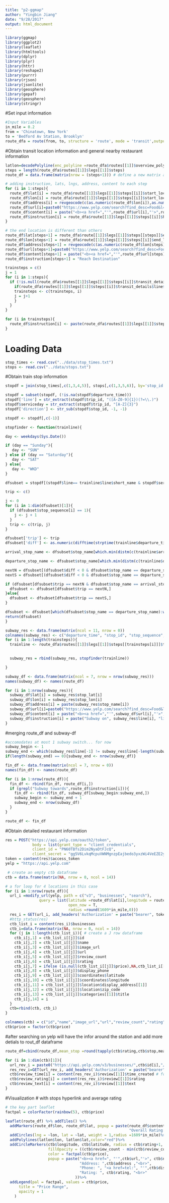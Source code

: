 ```yaml
---
title: "p2-ggmap"
author: "Yingbin Jiang"
date: "9/28/2017"
output: html_document
---
```

```r
library(ggmap)
library(ggplot2)
library(leaflet)
library(htmltools)
library(dplyr)
library(plyr)
library(httr)
library(reshape2)
library(purrr)
library(rjson)
library(jsonlite)
library(geosphere)
library(gepaf)
library(geosphere)
library(stringr)

```


#Set input information 
```r
#Input Variables
in_mile = 0.2 
from = 'Chinatown, New York'
to = 'Bedford Av Station, Brooklyn'
route_dfa = route(from, to, structure = 'route', mode = 'transit',output = "all")
```

#Obtain transit location information and general nearby restaurant information 
```r
latlon=decodePolyline(enc_polyline =route_dfa$routes[[1]]$overview_polyline$points)
steps = length(route_dfa$routes[[1]]$legs[[1]]$steps)
route_df = data.frame(matrix(nrow = (steps+1))) # define a new matrix and this matrix will replace route_df

# adding instruction, lats, lngs, address, content to each step
for (i in 1:steps){
  route_df$lat[i] = route_dfa$route[[1]]$legs[[1]]$steps[[i]]$start_location$lat
  route_df$lon[i] = route_dfa$route[[1]]$legs[[1]]$steps[[i]]$start_location$lng
  route_df$address[i] = revgeocode(c(as.numeric(route_df$lon[i]),as.numeric(route_df$lat[i])))
  route_df$url[i]=paste0("https://www.yelp.com/search?find_desc=Food&l=a:", route_df$lat[i],",", route_df$lon[i],",", "45")
  route_df$content[i] = paste("<b><a href=","'",route_df$url[i],"'>",route_df$address[i],"</a></b>","<br>")
  route_df$instruction[i] = route_dfa$route[[1]]$legs[[1]]$steps[[i]]$html_instructions
}

# the end location is different than others
route_df$lat[steps+1] = route_dfa$route[[1]]$legs[[1]]$steps[[steps]]$end_location$lat
route_df$lon[steps+1] = route_dfa$route[[1]]$legs[[1]]$steps[[i]]$end_location$lng
route_df$address[steps+1] = revgeocode(c(as.numeric(route_df$lon[steps]),as.numeric(route_df$lat[steps])))
route_df$url[steps+1]=paste0("https://www.yelp.com/search?find_desc=Food&l=a:", route_df$lat[steps+1],",", route_df$lon[steps+1],",", "45")
route_df$content[steps+1] = paste("<b><a href=","'",route_df$url[steps],"'>",route_df$address[steps],"</a></b>","<br>")
route_df$instruction[steps+1] = "Reach Destination"

trainsteps = c()
j = 1
for (i in 1:steps){
  if (!is.null(route_dfa$routes[[1]]$legs[[1]]$steps[[i]]$transit_details)){
    if(route_dfa$routes[[1]]$legs[[1]]$steps[[i]]$transit_details$line$vehicle$name == 'Subway'){
    trainsteps <- c(trainsteps, i)
    j = j+1
    }
  }
}

for (i in trainsteps){
  route_df$instruction[i] <- paste(route_dfa$routes[[1]]$legs[[1]]$steps[[i]]$transit_details$line$short_name, route_df$instruction[i] )
}
```

# Loading Data
```r
stop_times <- read.csv("../data/stop_times.txt")
stops <- read.csv("../data/stops.txt")
```

#Obtain train stop information
```r
stopdf = join(stop_times[,c(1,3,4,5)], stops[,c(1,3,5,6)], by='stop_id')

stopdf = subset(stopdf, (!is.na(stopdf$departure_time)))
stopdf['line'] = str_extract(stopdf$trip_id, "([A-Z0-9]{1})(?=\\.)")
stopdf$serviceday = str_extract(stopdf$trip_id, "[A-Z]{3}")
stopdf['direction'] <- str_sub(stopdf$stop_id, -1, -1)

stopdf <- stopdf[,c(-1)]

stopfinder <- function(trainline){

day <- weekdays(Sys.Date())

if (day == "Sunday"){
   day <- "SUN"
} else if (day == "Saturday"){
   day <- "SAT"
} else{
   day <- "WKD"
}

dfsubset = stopdf[(stopdf$line== trainline$line$short_name & stopdf$serviceday == day),]

trip <- c()

j <- 0
for (i in 1:dim(dfsubset)[1]){
  if (dfsubset$stop_sequence[i] == 1){
    j <- j + 1
  }
  trip <- c(trip, j)
}

dfsubset['trip'] <- trip
dfsubset['diff'] <- as.numeric(difftime(strptime(trainline$departure_time$text, format = "%H:%M"), as.POSIXct(paste(Sys.Date(), dfsubset$departure_time), format = "%Y-%m-%d %H:%M:%S")), units = "mins")

arrival_stop_name <- dfsubset$stop_name[which.min(distm(c(trainline$arrival_stop$location$lng, trainline$arrival_stop$location$lat), cbind(dfsubset$stop_lon, dfsubset$stop_lat)))]

departure_stop_name <- dfsubset$stop_name[which.min(distm(c(trainline$departure_stop$location$lng, trainline$departure_stop$location$lat), cbind(dfsubset$stop_lon, dfsubset$stop_lat)))]

nextN = dfsubset[(dfsubset$diff < 0 & dfsubset$stop_name == departure_stop_name & dfsubset$direction == "N"),][which.max(dfsubset[(dfsubset$diff < 0 & dfsubset$stop_name == departure_stop_name & dfsubset$direction == "N"),]$diff),]$trip
nextS = dfsubset[(dfsubset$diff < 0 & dfsubset$stop_name == departure_stop_name & dfsubset$direction == "S"),][which.max(dfsubset[(dfsubset$diff < 0 & dfsubset$stop_name == departure_stop_name & dfsubset$direction == "S"),]$diff),]$trip

if (dfsubset[dfsubset$trip == nextN & dfsubset$stop_name == arrival_stop_name,]$stop_sequence > dfsubset[dfsubset$trip == nextN & dfsubset$stop_name == departure_stop_name,]$stop_sequence){
  dfsubset <- dfsubset[dfsubset$trip == nextN,]
}else{
  dfsubset <- dfsubset[dfsubset$trip == nextS,]
}

dfsubset <- dfsubset[which(dfsubset$stop_name == departure_stop_name):which(dfsubset$stop_name == arrival_stop_name),]
return(dfsubset)
}

subway_res <- data.frame(matrix(ncol = 11, nrow = 0))
colnames(subway_res) <- c("departure_time", "stop_id", "stop_sequence", "stop_name", "stop_lat", "stop_lon", "line", "serviceday", "direction", "trip", "diff")
for (i in 1:length(trainsteps)){
  trainline <- route_dfa$routes[[1]]$legs[[1]]$steps[[trainsteps[i]]]$transit_details
  

  subway_res = rbind(subway_res, stopfinder(trainline))

}

subway_df <- data.frame(matrix(ncol = 7, nrow = nrow(subway_res)))
names(subway_df) <- names(route_df)

for (i in 1:nrow(subway_res)){
  subway_df$lat[i] = subway_res$stop_lat[i]
  subway_df$lon[i] = subway_res$stop_lon[i]
  subway_df$address[i] = paste(subway_res$stop_name[i])
  subway_df$url[i]=paste0("https://www.yelp.com/search?find_desc=Food&l=a:", subway_df$lat[i],",", subway_df$lon[i],",", "45")
  subway_df$content[i] = paste("<b><a href=","'",subway_df$url[i],"'>",subway_df$address[i],"</a></b>","<br>")
  subway_df$instruction[i] = paste("Subway on", subway_res$line[i], "line, in", subway_res$direction[i], "direction.")
}
```

#merging route_df and subway-df
```r

#accomodates at most 1 subway switch... for now
subway_begin <- 1
subway_end <- which(subway_res$line[-1] != subway_res$line[-length(subway_res$line)])
if(length(subway_end) == 0){subway_end <- nrow(subway_df)}

fin_df <- data.frame(matrix(ncol = 7, nrow = 0))
names(fin_df) <- names(route_df)

for (i in 1:nrow(route_df)){
  fin_df <- rbind(fin_df, route_df[i,])
  if (grepl("Subway towards",route_df$instruction[i])){
    fin_df <- rbind(fin_df, subway_df[subway_begin:subway_end,])
    subway_begin <- subway_end + 1
    subway_end <- nrow(subway_df)
  } 
}

route_df <- fin_df
```

#Obtain detailed restaurant information
```r
res = POST("https://api.yelp.com/oauth2/token",
            body = list(grant_type = "client_credentials",
            client_id = "PN60TBfs2Dim2NyaDtFJcQ",
            client_secret = "gg5V6LvkqMcpuVWNMgnzpEajbedo3yxzWi4VeEZE2y7Pt7hqtzJsCts9srUpupf6"))
token = content(res)$access_token
yelp = "https://api.yelp.com"

 # create an empty ctb dataframe
ctb = data.frame(matrix(NA, nrow = 0, ncol = 14))

# a for loop for 4 locations in this case 
for (i in 1:nrow(route_df)){
  url_i =modify_url(yelp, path = c("v3", "businesses", "search"),
               query = list(latitude =route_df$lat[i],longitude = route_df$lon[i],
                            open_now = T,
                            radius =round(1609*in_mile,0)))
  res_i = GET(url_i, add_headers('Authorization' = paste("bearer", token)))
  #http_status(res)
  ctb_list_i = content(res_i)$businesses
  ctb_i=data.frame(matrix(NA, nrow = 0, ncol = 14))
  for (j in 1:length(ctb_list_i)){ # create a J row dataframe
    ctb_i[j,1] = ctb_list_i[[j]]$id
    ctb_i[j,2] = ctb_list_i[[j]]$name
    ctb_i[j,3] = ctb_list_i[[j]]$image_url
    ctb_i[j,4] = ctb_list_i[[j]]$url
    ctb_i[j,5] = ctb_list_i[[j]]$review_count
    ctb_i[j,6] = ctb_list_i[[j]]$rating
    ctb_i[j,7] = ifelse (is.null(ctb_list_i[[j]]$price),NA,ctb_list_i[[j]]$price)
    ctb_i[j,8] = ctb_list_i[[j]]$display_phone
    ctb_i[j,9] = ctb_list_i[[j]]$coordinates$latitude
    ctb_i[j,10] = ctb_list_i[[j]]$coordinates$longitude
    ctb_i[j,11] = ctb_list_i[[j]]$location$display_address[[1]]
    ctb_i[j,12] = ctb_list_i[[j]]$location$zip_code
    ctb_i[j,13] = ctb_list_i[[j]]$categories[[1]]$title
    ctb_i[j,14] = i 
  }
  ctb=rbind(ctb, ctb_i)
}

colnames(ctb) = c("id","name","image_url","url","review_count","rating","price","display_phone","latitude","longitude","address","zip code","category","stop")
ctb$price = factor(ctb$price)

```


#after searching on yelp will have the infor around the station and add more detials to rout_df dataframe
```r
route_df=cbind(route_df,mean_stop =round(tapply(ctb$rating,ctb$stop,mean),2))# with 2 decimal places
```



```r
for (i in 1:dim(ctb)[1]){
  url_rev_i = paste0("https://api.yelp.com/v3/businesses/",ctb$id[i],"/reviews")
  res_rev_i=GET(url_rev_i, add_headers('Authorization' = paste("bearer", token)))
  ctb$review_time[i] = content(res_rev_i)$review[[1]]$time_created # for review created time need to change
  ctb$review_rating[i] = content(res_rev_i)$review[[1]]$rating
  ctb$review_text[i] = content(res_rev_i)$review[[1]]$text
}
```


#Visualization # with stops hyperlink and average rating
```r
# the key part leaflet
factpal = colorFactor(rainbow(5), ctb$price)

leaflet(route_df) %>% addTiles() %>%
  addMarkers(route_df$lon, route_df$lat, popup = paste(route_df$content,"<br>",
                                                       "Overall Rating: ", "<b>",route_df$mean_stop,"</b>"))%>%
  addCircles(lng = ~lon, lat = ~lat, weight = 1,radius =1609*in_mile)%>%
  addPolylines(latlon$lon, latlon$lat,color="red")%>%
  addCircleMarkers(ctb$longitude, ctb$latitude, radius = ctb$rating+1, stroke = FALSE, # add 1 to make points bigger
                   fillOpacity = ((ctb$review_count - min(ctb$review_count)) / max(ctb$review_count - min(ctb$review_count)))+0.4,
                   color = factpal(ctb$price), 
                   popup = paste("<b><a href=", "'",ctb$url,"'>", ctb$name, "</a></b>","<br>",
                                 "Address: ",ctb$address ,"<br>",
                                 "Phone: ", "<a href=tel:", "'",ctb$display_phone,"'>", ctb$display_phone, "</a>","<br>",
                                 "Rating: ", ctb$rating, "<br>"
                               ))%>%
  addLegend(pal = factpal, values = ctb$price,
      title = "Price Range",
      opacity = 1
    )
```











